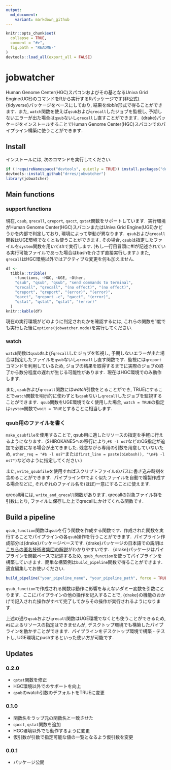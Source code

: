 ```yaml
---
output:
  md_document:
    variant: markdown_github
---
```


<!-- README.md is generated from README.Rmd. Please edit that file -->

```r
knitr::opts_chunk$set(
  collapse = TRUE,
  comment = "#>",
  fig.path = "README-"
)
devtools::load_all(export_all = FALSE)
```

# jobwatcher

Human Genome Center(HGC)スパコンおよびその基となるUniva Grid Engine(UGE)のコマンドをRから実行するRパッケージです(非公式).\  
{tidyverse}パッケージをベースにしており, 結果を*tibble*形式で得ることができます.\ 
また, `watch`関数を使えば`qsub`および`qrecall`したジョブを監視し, 予期しないエラーが出た場合は`qsub`ないし`qrecall`し直すことができます.\ 
{drake}パッケージをインストールすることでHuman Genome Center(HGC)スパコンでのパイプライン構築に使うことができます.

## Install

インストールには, 次のコマンドを実行してください.

```r
if (!requireNamespace("devtools", quietly = TRUE)) install.packages("devtools")
devtools::install_github("drres/jobwatcher")
library(jobwatcher)
```

## Main functions

### support functions

現在, `qsub`, `qrecall`, `qreport`, `qacct`, `qstat`関数をサポートしています.\ 
実行環境がHuman Genome Center(HGC)スパコンまたはUniva Grid Engine(UGE)かどうかを内部で判定しており, 環境によって挙動が異なります.\ 
`qsub`および`qrecall`関数はUGE環境でなくとも使うことができます. その場合, `qsub`は指定したファイルを`system`関数を用いてshで実行します. (もし一行目冒頭に#!が記述されている実行可能ファイルであった場合はbashを介さず直接実行します.) また, `qrecall`はHGC環境以外ではアクティブな変更を何も加えません.

```r
df <-
  tibble::tribble(
    ~functions, ~HGC, ~UGE, ~Other,
    "qsub", "qsub", "qsub", "send commands to terminal",
    "qrecall", "qrecall", "(no effect)", "(no effect)",
    "qreport", "qreport", "(error)", "(error)",
    "qacct", "qreport -c", "qacct", "(error)",
    "qstat", "qstat", "qstat", "(error)"
  )
knitr::kable(df)
```

現在の実行環境がどのように判定されたかを確認するには, これらの関数を1度でも実行した後に`options(jobwatcher.mode)`を実行してください.

### watch

`watch`関数は`qsub`および`qrecall`したジョブを監視し, 予期しないエラーが出た場合は指定したファイルを`qsub`ないし`qrecall`し直す関数です.\ 
監視には`qreport`コマンドを利用しているため, ジョブの結果を取得するまでに実際のジョブの終了から数分程度の遅れが生じる可能性があります.\ 
現在はHGC環境でのみ動作します.

また, `qsub`および`qrecall`関数には*watch*引数をとることができ, TRUEにすることで`watch`関数を明示的に使わずとも`qsub`ないし`qrecall`したジョブを監視することができます.\ 
`qsub`関数をUGE環境でなく使用した場合, `watch = TRUE`の指定は`system`関数で`wait = TRUE`とすることに相当します. 

### qsub用のファイルを書く

`make_qsubfile`を使用することで, qsub用に適したリソースの指定を手軽に行えるようになります.\ 
(SHIROKANE5への移行により,`#$ -l os7`などのOS指定が追加で必要になる場合が出てきました.
残念ながら専用の引数を用意していないため, `other_req = "#$ -l os7"`または`first_line = paste(binbash(), "\n#$ -l os7")`などのように指定してください.)

また, `write_qsubfile`を使用すればスクリプトファイルのパスに書き込み時刻を含めることができます.\ 
パイプライン中でよく似たファイルを自動で複製作成する場合などに, それぞれのファイル名を(ほぼ)一意にすることに使えます.

qrecall用には, `write_and_qrecall`関数があります. qrecallの対象ファイル群を引数にとり, ファイルに保存した上でqrecallにかけてくれる関数です.

## Build a pipeline

`qsub_function`関数は`qsub`を行う関数を作成する関数です.\ 
作成された関数を実行することでパイプラインの各`qsub`操作を行うことができます.\ 
パイプライン作成部分は{drake}パッケージベースです. {drake}パッケージの日本語での説明は[こちらの匿名技術者集団の解説](https://blog.hoxo-m.com/entry/2018/09/05/184425)がわかりやすいです. \ 
{drake}パッケージはパイプラインを関数ベースで記述するため, `qsub_function`を使ってパイプラインを構築していきます.\ 
簡単な構築例は`build_pipeline`関数で得ることができます.\ 
適宜編集してお使いください.

```r
build_pipeline("your_pipeline_name", "your_pipeline_path", force = TRUE)
```

`qsub_function`で作成される関数は動作に影響を与えないダミー変数を引数にとります.\ 
ここにパイプラインの他の操作を記入することで, {drake}の機能のおかげで記入された操作がすべて完了してからその操作が実行されるようになります.

上述の通り`qsub`および`qrecall`関数はUGE環境でなくとも使うことができるため, `#$`によるリソースの指定はできませんが, デスクトップ環境でも構築したパイプラインを動かすことができます.\ 
パイプラインをデスクトップ環境で構築・テストし, UGE環境にpushするといった使い方が可能です.

## Updates

### 0.2.0

* `qstat`関数を修正
* HGC環境以外でのサポートを向上
* `qsub`のwatch引数のデフォルトをTRUEに変更

### 0.1.0

* 関数名をラップ元の関数名と一致させた
* `qacct`, `qstat`関数を追加
* HGC環境以外でも動作するように変更
* 仮引数が引数で指定可能な値の一覧となるよう仮引数を変更

### 0.0.1

* パッケージ公開